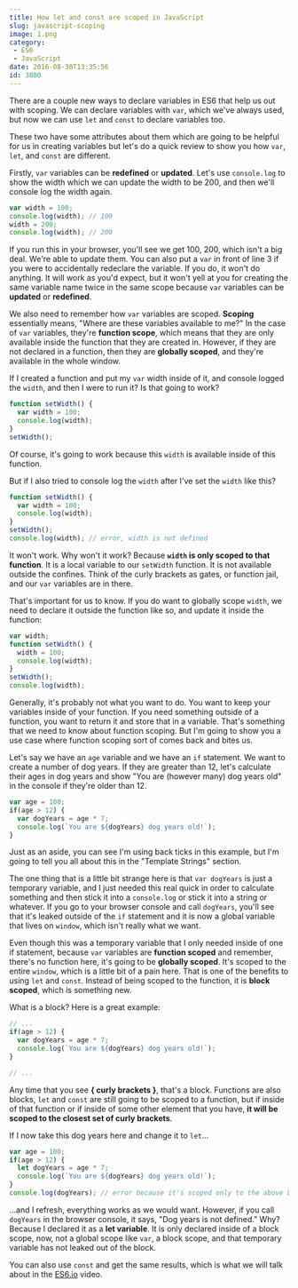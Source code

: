 ```yaml
---
title: How let and const are scoped in JavaScript
slug: javascript-scoping
image: 1.png
category:
 - ES6
 - JavaScript
date: 2016-08-30T13:35:56
id: 3800
---
```


There are a couple new ways to declare variables in ES6 that help us out with scoping. We can declare variables with `var`, which we've always used, but now we can use `let` and `const`
to declare variables too.

These two have some attributes about them which are going to be helpful for us in creating variables but let's do a quick review to show you  how `var`, `let`, and `const` are different.

Firstly, `var` variables can be **redefined** or **updated**. Let's use `console.log` to show the width which we can update the width to be 200, and then we'll console log the width again.


```js
var width = 100;
console.log(width); // 100
width = 200;
console.log(width); // 200

```

If you run this in your browser, you'll see we get 100, 200, which isn't a big deal. We're able to update them. You can also put a `var` in front of line 3 if you were to accidentally redeclare the variable. If you do, it won't do anything. It will work as you'd expect, but it won't yell at you for creating the same variable name twice in the same scope because `var` variables can be **updated** or **redefined**.

We also need to remember how `var` variables are scoped. **Scoping** essentially means, "Where are these variables available to me?" In the case of `var` variables, they're **function scope**, which means that they are only available inside the function that they are created in. However, if they are not declared in a function, then they are **globally scoped**, and they're available in the whole window.

If I created a function and put my `var` width inside of it, and console logged the `width`, and then I were to run it? Is that going to work?


```js
function setWidth() {
  var width = 100;
  console.log(width);
}
setWidth();

```

Of course, it's going to work because this `width` is available inside of this function.

But if I also tried to console log the `width` after I've set the `width` like this?


```js
function setWidth() {
  var width = 100;
  console.log(width);
}
setWidth();
console.log(width); // error, width is not defined

```

It won't work. Why won't it work? Because **`width` is only scoped to that function**. It is a local variable to our `setWidth` function. It is not available outside the confines. Think of the curly brackets as gates, or function jail, and our `var` variables are in there.

That's important for us to know. If you do want to globally scope `width`, we need to declare it outside the function like so, and update it inside the function:


```js
var width;
function setWidth() {
  width = 100;
  console.log(width);
}
setWidth();
console.log(width);

```

Generally, it's probably not what you want to do. You want to keep your variables inside of your function. If you need something outside of a function, you want to return it and store that in a variable. That's something that we need to know about function scoping. But I'm going to show you a use case where function scoping sort of comes back and bites us.

Let's say we have an `age` variable and we have an `if` statement. We want to create a number of dog years. If they are greater than 12, let's calculate their ages in dog years and show "You are (however many) dog years old" in the console if they're older than 12.


```js
var age = 100;
if(age > 12) {
  var dogYears = age * 7;
  console.log(`You are ${dogYears} dog years old!`);
}


```

Just as an aside, you can see I'm using back ticks in this example, but I'm going to tell you all about this in the "Template Strings" section.

The one thing that is a little bit strange here is that `var dogYears` is just a temporary variable, and I just needed this real quick in order to calculate something and then stick it into a `console.log` or stick it into a string or whatever. If you go to your browser console and call `dogYears`, you'll see that it's leaked outside of the `if` statement and it is now a global variable that lives on `window`, which isn't really what we want.

Even though this was a temporary variable that I only needed inside of one if statement, because `var` variables are **function scoped** and remember, there's no function here, it's going to be **globally scoped**. It's scoped to the entire `window`, which is a little bit of a pain here. That is one of the benefits to using `let` and `const`. Instead of being scoped to the function, it is **block scoped**, which is something new.

What is a block? Here is a great example:


```js
// ...
if(age > 12) {
  var dogYears = age * 7;
  console.log(`You are ${dogYears} dog years old!`);
}

// ...

```

Any time that you see **{ curly brackets }**, that's a block. Functions are also blocks, `let` and `const` are still going to be scoped to a function, but if inside of that function or if inside of some other element that you have, **it will be scoped to the closest set of curly brackets**.

If I now take this dog years here and change it to `let`...


```js
var age = 100;
if(age > 12) {
  let dogYears = age * 7;
  console.log(`You are ${dogYears} dog years old!`);
}
console.log(dogYears); // error because it's scoped only to the above block


```

...and I refresh, everything works as we would want. However, if you call `dogYears` in the browser console, it says, "Dog years is not defined." Why? Because I declared it as a **let variable**. It is only declared inside of a block scope, now, not a global scope like `var`, a block scope, and that temporary variable has not leaked out of the block.

You can also use `const` and get the same results, which is what we will talk about in the <a href="https://es6.io">ES6.io</a> video.